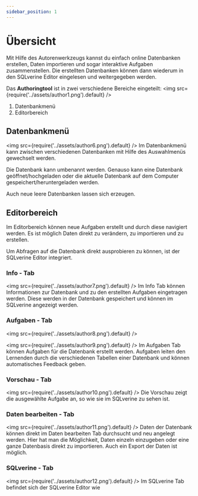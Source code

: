```yaml
---
sidebar_position: 1
---
```


# Übersicht
Mit Hilfe des Autorenwerkzeugs kannst du einfach online Datenbanken erstellen, Daten importieren und sogar interaktive Aufgaben zusammenstellen. Die erstellten Datenbanken können dann wiederum in den SQLverine Editor eingelesen und weitergegeben werden.

Das **Authoringtool** ist in zwei verschiedene Bereiche eingeteilt:
<img
  src={require('../assets/author1.png').default} 
/>

1. Datenbankmenü
2. Editorbereich

## Datenbankmenü
<img
  src={require('../assets/author6.png').default} 
/>
Im Datenbankmenü kann zwischen verschiedenen Datenbanken mit Hilfe des Auswahlmenüs gewechselt werden.

Die Datenbank kann umbenannt werden. Genauso kann eine Datenbank geöffnet/hochgeladen oder die aktuelle Datenbank auf dem Computer gespeichert/heruntergeladen werden.

Auch neue leere Datenbanken lassen sich erzeugen.

## Editorbereich
Im Editorbereich können neue Aufgaben erstellt und durch diese navigiert werden. Es ist möglich Daten direkt zu verändern, zu importieren und zu erstellen.

Um Abfragen auf die Datenbank direkt ausprobieren zu können, ist der SQLverine Editor integriert.

### Info - Tab
<img
  src={require('../assets/author7.png').default} 
/>
Im Info Tab können Informationen zur Datenbank und zu den erstellten Aufgaben eingetragen werden. Diese werden in der Datenbank gespeichert und können im SQLverine angezeigt werden.

### Aufgaben - Tab
<img
  src={require('../assets/author8.png').default} 
/>

<img
  src={require('../assets/author9.png').default} 
/>
Im Aufgaben Tab können Aufgaben für die Datenbank erstellt werden. Aufgaben leiten den Lernenden durch die verschiedenen Tabellen einer Datenbank und können automatisches Feedback geben.


### Vorschau - Tab
<img
  src={require('../assets/author10.png').default} 
/>
Die Vorschau zeigt die ausgewählte Aufgabe an, so wie sie im SQLverine zu sehen ist.

### Daten bearbeiten - Tab
<img
  src={require('../assets/author11.png').default} 
/>
Daten der Datenbank können direkt im Daten bearbeiten Tab durchsucht und neu angelegt werden. Hier hat man die Möglichkeit, Daten einzeln einzugeben oder eine ganze Datenbasis direkt zu importieren. Auch ein Export der Daten ist möglich.

### SQLverine - Tab
<img
  src={require('../assets/author12.png').default} 
/>
Im SQLverine Tab befindet sich der SQLverine Editor wie 


